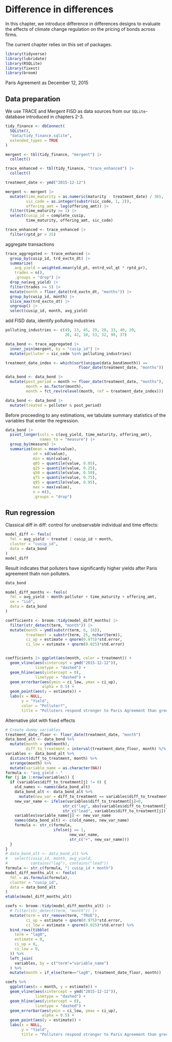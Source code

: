 # Difference in differences

In this chapter, we introduce difference in differences designs to evaluate the effects of climate change regulation on the pricing of bonds across firms. 

The current chapter relies on this set of packages. 
```r
library(tidyverse)
library(lubridate)
library(RSQLite)
library(fixest)
library(broom)
```

Paris Agreement as December 12, 2015

## Data preparation

We use TRACE and Mergent FISD as data sources from our `SQLite`-database introduced in chapters 2-3. \index{Data!CRSP}\index{Data!Compustat}

```r
tidy_finance <- dbConnect(
  SQLite(), 
  "data/tidy_finance.sqlite",
  extended_types = TRUE
)

mergent <- tbl(tidy_finance, "mergent") |> 
  collect()

trace_enhanced <- tbl(tidy_finance, "trace_enhanced") |>
  collect()

```


```r
treatment_date <- ymd("2015-12-12")

mergent <- mergent |> 
  mutate(time_maturity = as.numeric(maturity - treatment_date) / 365,
         sic_code = as.integer(substr(sic_code, 1, 2)),
         offering_amt = log(offering_amt)) |> 
  filter(time_maturity >= 1) |> 
  select(cusip_id = complete_cusip, 
         time_maturity, offering_amt, sic_code)

trace_enhanced <- trace_enhanced |> 
  filter(rptd_pr > 25)
```

aggregate transactions

```r
trace_aggregated <- trace_enhanced |> 
  group_by(cusip_id, trd_exctn_dt) |> 
  summarize(
    avg_yield = weighted.mean(yld_pt, entrd_vol_qt * rptd_pr),
    trades = n(), 
    .groups = "drop") |> 
  drop_na(avg_yield) |> 
  filter(trades >= 5) |> 
  mutate(month = floor_date(trd_exctn_dt, "months")) |> 
  group_by(cusip_id, month) |> 
  slice_max(trd_exctn_dt) |> 
  ungroup() |> 
  select(cusip_id, month, avg_yield)
```

add FISD data, identify polluting industries

```r
polluting_industries <- c(49, 13, 45, 29, 28, 33, 40, 20, 
                          26, 42, 10, 53, 32, 99, 37) 

data_bond <- trace_aggregated |> 
  inner_join(mergent, by = "cusip_id") |> 
  mutate(polluter = sic_code %in% polluting_industries)
```


```r
treatment_date_index <- which(sort(unique(data_bond$month)) ==
                                floor_date(treatment_date, "months"))

data_bond <- data_bond |> 
  mutate(post_period = month >= floor_date(treatment_date, "months"),
         month = as.factor(month),
         month = fct_rev(relevel(month, ref = treatment_date_index)))
```

```r
data_bond <- data_bond |> 
  mutate(treated = polluter & post_period)
```


Before proceeding to any estimations, we tabulate summary statistics of the variables that enter the regression.\index{Summary statistics}

```r
data_bond |>
  pivot_longer(cols = c(avg_yield, time_maturity, offering_amt), 
               names_to = "measure") |> 
  group_by(measure) |>
  summarize(mean = mean(value),
            sd = sd(value),
            min = min(value),
            q05 = quantile(value, 0.05),
            q25 = quantile(value, 0.25),
            q50 = quantile(value, 0.50),
            q75 = quantile(value, 0.75),
            q95 = quantile(value, 0.95),
            max = max(value),
            n = n(),
            .groups = "drop")
```

## Run regression

Classical diff in diff: control for unobservable individual and time effects:
```r
model_diff <- feols(
  fml = avg_yield ~ treated | cusip_id + month,
  cluster = "cusip_id",
  data = data_bond
)
model_diff
```
Result indicates  that polluters have significantly higher yields after Paris agreement thatn non polluters.

```r
data_bond
```


```r
model_diff_months <- feols(
  fml = avg_yield ~ month:polluter + time_maturity + offering_amt,
  se = "iid",
  data = data_bond
)

coefficients <- broom::tidy(model_diff_months) |> 
  filter(str_detect(term, "month")) |> 
  mutate(month = ymd(substr(term, 6, 16)),
         treatment = substr(term, 25, nchar(term)),
         ci_up = estimate + qnorm(0.975)*std.error,
         ci_low = estimate + qnorm(0.025)*std.error)


coefficients |> ggplot(aes(month, color = treatment)) +
  geom_vline(aes(xintercept = ymd("2015-12-12")),
             linetype = "dashed") +
  geom_hline(aes(yintercept = 0),
             linetype = "dashed") +
  geom_errorbar(aes(ymin = ci_low, ymax = ci_up),
                alpha = 0.5) +
  geom_point(aes(y = estimate)) +
  labs(x = NULL,
       y = "Yield",
       color = "Polluter?",
       title = "Polluters respond stronger to Paris Agreement than green firms")
```

Alternative plot with fixed effects
```r
# Create dummy variables
treatment_date_floor <- floor_date(treatment_date, "month")
data_bond_alt <- data_bond %>% 
  mutate(month = ymd(month),
         diff_to_treatment = interval(treatment_date_floor, month) %/% months(1))
variables <- data_bond_alt %>% 
  distinct(diff_to_treatment, month) %>% 
  arrange(month) %>% 
  mutate(variable_name = as.character(NA))
formula <- "avg_yield ~ "
for (j in 1:nrow(variables)) {
  if (variables$diff_to_treatment[j] != 0) {
    old_names <- names(data_bond_alt)
    data_bond_alt <- data_bond_alt %>% 
      mutate(new_var = diff_to_treatment == variables$diff_to_treatment[j] & polluter)
    new_var_name <- ifelse(variables$diff_to_treatment[j]<0, 
                         str_c("lag", abs(variables$diff_to_treatment[j])),
                         str_c("lead", variables$diff_to_treatment[j]))
    variables$variable_name[j] <- new_var_name
    names(data_bond_alt) <- c(old_names, new_var_name)
    formula <- str_c(formula, 
                     ifelse(j == 1, 
                            new_var_name, 
                            str_c("+", new_var_name)))
  }
}
# data_bond_alt <- data_bond_alt %>% 
#   select(cusip_id, month, avg_yield,
#          contains("lag"), contains("lead"))
formula <- str_c(formula, "| cusip_id + month")
model_diff_months_alt <- feols(
  fml = as.formula(formula),
  cluster = "cusip_id",
  data = data_bond_alt
)
etable(model_diff_months_alt)

coefs <- broom::tidy(model_diff_months_alt) |> 
  # filter(str_detect(term, "month")) |> 
  mutate(term = str_remove(term, "TRUE"),
         ci_up = estimate + qnorm(0.975)*std.error,
         ci_low = estimate + qnorm(0.025)*std.error) %>% 
  bind_rows(tibble(
    term = "lag0",
    estimate = 0,
    ci_up = 0,
    ci_low = 0,
  )) %>% 
  left_join(
    variables, by = c("term"="variable_name")
  ) %>% 
  mutate(month = if_else(term=="lag0", treatment_date_floor, month))

coefs %>% 
  ggplot(aes(x = month, y = estimate)) +
  geom_vline(aes(xintercept = ymd("2015-12-12")),
             linetype = "dashed") +
  geom_hline(aes(yintercept = 0),
             linetype = "dashed") +
  geom_errorbar(aes(ymin = ci_low, ymax = ci_up),
                alpha = 0.5) +
  geom_point(aes(y = estimate)) +
  labs(x = NULL,
       y = "Yield",
       title = "Polluters respond stronger to Paris Agreement than green firms")

```

